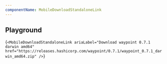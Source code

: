 ```yaml
---
componentName: MobileDownloadStandaloneLink
---
```


## Playground

<LiveComponent>{`
<MobileDownloadStandaloneLink
  ariaLabel="Download waypoint 0.7.1 darwin amd64"
  href="https://releases.hashicorp.com/waypoint/0.7.1/waypoint_0.7.1_darwin_amd64.zip"
/>
`}</LiveComponent>
